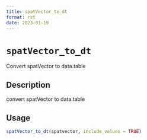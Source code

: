 ```yaml
--- 
title: spatVector_to_dt 
format: rst 
date: 2023-01-19 
--- 
```

# `spatVector_to_dt`

Convert spatVector to data.table


## Description

convert spatVector to data.table


## Usage

```r
spatVector_to_dt(spatvector, include_values = TRUE)
```


